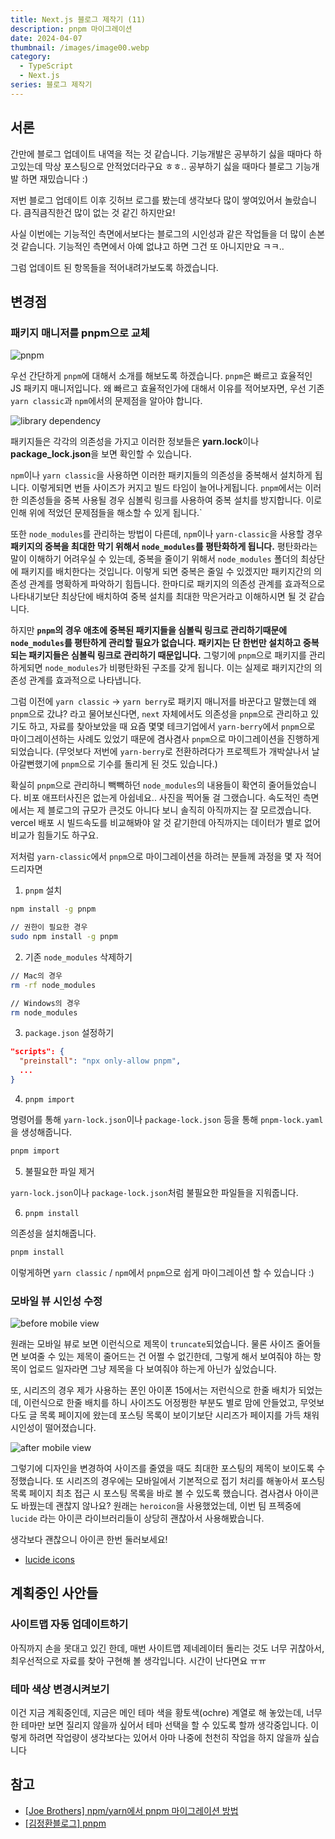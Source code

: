 ```yaml
---
title: Next.js 블로그 제작기 (11)
description: pnpm 마이그레이션
date: 2024-04-07
thumbnail: /images/image00.webp
category:
  - TypeScript
  - Next.js
series: 블로그 제작기
---
```


## 서론

간만에 블로그 업데이트 내역을 적는 것 같습니다. 기능개발은 공부하기 싫을 때마다 하고있는데 막상 포스팅으로 안적었더라구요 ㅎㅎ.. 공부하기 싫을 때마다 블로그 기능개발 하면 재밌습니다 :)

저번 블로그 업데이트 이후 깃허브 로그를 봤는데 생각보다 많이 쌓여있어서 놀랐습니다. 큼직큼직한건 많이 없는 것 같긴 하지만요!

사실 이번에는 기능적인 측면에서보다는 블로그의 시인성과 같은 작업들을 더 많이 손본 것 같습니다. 기능적인 측면에서 아예 없냐고 하면 그건 또 아니지만요 ㅋㅋ..

그럼 업데이트 된 항목들을 적어내려가보도록 하겠습니다.

## 변경점

### 패키지 매니저를 pnpm으로 교체

![pnpm](</images/2024/2024_04/2024_04_07/2024_04_07_(1).webp>)

우선 간단하게 `pnpm`에 대해서 소개를 해보도록 하겠습니다. `pnpm`은 빠르고 효율적인 JS 패키지 매니저입니다.
왜 빠르고 효율적인가에 대해서 이유를 적어보자면, 우선 기존 `yarn classic`과 `npm`에서의 문제점을 알아야 합니다.

![library dependency](</images/2024/2024_04/2024_04_07/2024_04_07_(2).webp>)

패키지들은 각각의 의존성을 가지고 이러한 정보들은 **yarn.lock**이나 **package_lock.json**을 보면 확인할 수 있습니다.

`npm`이나 `yarn classic`을 사용하면 이러한 패키지들의 의존성을 중복해서 설치하게 됩니다. 이렇게되면 번들 사이즈가 커지고 빌드 타임이 늘어나게됩니다.
`pnpm`에서는 이러한 의존성들을 중복 사용될 경우 심볼릭 링크를 사용하여 중복 설치를 방지합니다. 이로 인해 위에 적었던 문제점들을 해소할 수 있게 됩니다.`

또한 `node_modules`를 관리하는 방법이 다른데, `npm`이나 `yarn-classic`을 사용할 경우 **패키지의 중복을 최대한 막기 위해서 `node_modules`를 평탄화하게 됩니다.**
평탄화라는 말이 이해하기 어려우실 수 있는데, 중복을 줄이기 위해서 `node_modules` 폴더의 최상단에 패키지를 배치한다는 것입니다. 이렇게 되면 중복은 줄일 수 있겠지만 패키지간의 의존성 관계를 명확하게 파악하기 힘듭니다.
한마디로 패키지의 의존성 관계를 효과적으로 나타내기보단 최상단에 배치하여 중복 설치를 최대한 막은거라고 이해하시면 될 것 같습니다.

하지만 **`pnpm`의 경우 애초에 중복된 패키지들을 심볼릭 링크로 관리하기때문에 `node_modules`를 평탄하게 관리할 필요가 없습니다. 패키지는 단 한번만 설치하고 중복되는 패키지들은 심볼릭 링크로 관리하기 때문입니다.**
그렇기에 `pnpm`으로 패키지를 관리하게되면 `node_modules`가 비평탄화된 구조를 갖게 됩니다. 이는 실제로 패키지간의 의존성 관계를 효과적으로 나타냅니다.

그럼 이전에 `yarn classic` -> `yarn berry`로 패키지 매니저를 바꾼다고 말했는데 왜 `pnpm`으로 갔냐? 라고 물어보신다면, `next` 자체에서도 의존성을 `pnpm`으로 관리하고 있기도 하고,
자료를 찾아보았을 때 요즘 몇몇 테크기업에서 `yarn-berry`에서 `pnpm`으로 마이그레이션하는 사례도 있었기 때문에 겸사겸사 `pnpm`으로 마이그레이션을 진행하게 되었습니다.
(무엇보다 저번에 `yarn-berry`로 전환하려다가 프로젝트가 개박살나서 날아갈뻔했기에 `pnpm`으로 기수를 돌리게 된 것도 있습니다.)

확실히 `pnpm`으로 관리하니 빽빽하던 `node_modules`의 내용들이 확연히 줄어들었습니다. 비포 애프터사진은 없는게 아쉽네요.. 사진을 찍어둘 걸 그랬습니다.
속도적인 측면에서는 제 블로그의 규모가 큰것도 아니다 보니 솔직히 아직까지는 잘 모르겠습니다. vercel 배포 시 빌드속도를 비교해봐야 알 것 같기한데 아직까지는 데이터가 별로 없어 비교가 힘들기도 하구요.

저처럼 `yarn-classic`에서 `pnpm`으로 마이그레이션을 하려는 분들께 과정을 몇 자 적어드리자면

1. `pnpm` 설치

```bash showLineNumbers
npm install -g pnpm

// 권한이 필요한 경우
sudo npm install -g pnpm
```

2. 기존 `node_modules` 삭제하기

```bash showLineNumbers
// Mac의 경우
rm -rf node_modules

// Windows의 경우
rm node_modules
```

3. `package.json` 설정하기

```json showLineNumbers
"scripts": {
  "preinstall": "npx only-allow pnpm",
  ...
}
```

4. `pnpm import`

명령어를 통해 `yarn-lock.json`이나 `package-lock.json` 등을 통해 `pnpm-lock.yaml`을 생성해줍니다.

```bash showLineNumbers
pnpm import
```

5. 불필요한 파일 제거

`yarn-lock.json`이나 `package-lock.json`처럼 불필요한 파일들을 지워줍니다.

6. `pnpm install`

의존성을 설치해줍니다.

```bash showLineNumbers
pnpm install
```

이렇게하면 `yarn classic` / `npm`에서 `pnpm`으로 쉽게 마이그레이션 할 수 있습니다 :)

### 모바일 뷰 시인성 수정

![before mobile view](</images/2024/2024_04/2024_04_07/2024_04_07_(3).webp>)

원래는 모바일 뷰로 보면 이런식으로 제목이 `truncate`되었습니다. 물론 사이즈 줄어들면 보여줄 수 있는 제목이 줄어드는 건 어쩔 수 없긴한데, 그렇게 해서 보여줘야 하는 항목이 업로드 일자라면 그냥 제목을 다 보여줘야 하는게 아닌가 싶었습니다.

또, 시리즈의 경우 제가 사용하는 폰인 아이폰 15에서는 저런식으로 한줄 배치가 되었는데, 이런식으로 한줄 배치를 하니 사이즈도 어정쩡한 부분도 별로 맘에 안들었고, 무엇보다도 글 목록 페이지에 왔는데 포스팅 목록이 보이기보단 시리즈가 페이지를 가득 채워 시인성이 떨어졌습니다.

![after mobile view](</images/2024/2024_04/2024_04_07/2024_04_07_(4).webp>)

그렇기에 디자인을 변경하여 사이즈를 줄였을 때도 최대한 포스팅의 제목이 보이도록 수정했습니다. 또 시리즈의 경우에는 모바일에서 기본적으로 접기 처리를 해놓아서 포스팅 목록 페이지 최초 접근 시 포스팅 목록을 바로 볼 수 있도록 했습니다.
겸사겸사 아이콘도 바꿨는데 괜찮지 않나요? 원래는 `heroicon`을 사용했었는데, 이번 팀 프젝중에 `lucide` 라는 아이콘 라이브러리들이 상당히 괜찮아서 사용해봤습니다.

생각보다 괜찮으니 아이콘 한번 둘러보세요!

- [lucide icons](https://lucide.dev/icons/)

## 계획중인 사안들

### 사이트맵 자동 업데이트하기

아직까지 손을 못대고 있긴 한데, 매번 사이트맵 제네레이터 돌리는 것도 너무 귀찮아서, 최우선적으로 자료를 찾아 구현해 볼 생각입니다. 시간이 난다면요 ㅠㅠ

### 테마 색상 변경시켜보기

이건 지금 계획중인데, 지금은 메인 테마 색을 황토색(ochre) 계열로 해 놓았는데, 너무 한 테마만 보면 질리지 않을까 싶어서 테마 선택을 할 수 있도록 할까 생각중입니다.
이렇게 하려면 작업량이 생각보다는 있어서 아마 나중에 천천히 작업을 하지 않을까 싶습니다

## 참고

- [[Joe Brothers] npm/yarn에서 pnpm 마이그레이션 방법](https://blog.joe-brothers.com/pnpm-migration-guide/)
- [[김정환블로그] pnpm](https://jeonghwan-kim.github.io/2023/10/20/pnpm)
